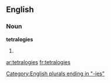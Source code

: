 ==English==

===Noun===
'''tetralogies'''

# {{plural of|[[tetralogy]]}}

[[Category:English plurals ending in "-ies"]]

[[ar:tetralogies]]
[[fr:tetralogies]]